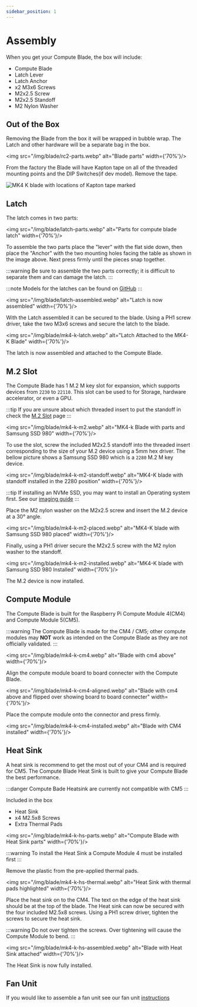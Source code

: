 ```yaml
---
sidebar_position: 1
---
```


# Assembly

When you get your Compute Blade, the box will include:
- Compute Blade
- Latch Lever
- Latch Anchor
- x2 M3x6 Screws
- M2x2.5 Screw
- M2x2.5 Standoff
- M2 Nylon Washer

## Out of  the Box

Removing the Blade from the box it will be wrapped in bubble wrap. The Latch and other hardware will be a separate bag in the box.

<img src="/img/blade/rc2-parts.webp" alt="Blade parts" width={'70%'}/>

From the factory the Blade will have Kapton tape on all of the threaded mounting points and the DIP Switches(if dev model). Remove the tape.

<img src="/img/blade/mk4-k-kapton.webp" alt="MK4 K blade with locations of Kapton tape marked"/>

## Latch

The latch comes in two parts:

<img src="/img/blade/latch-parts.webp" alt="Parts for compute blade latch" width={'70%'}/>

To assemble the two parts place the "lever" with the flat side down, then place the "Anchor" with the two mounting holes facing the table as shown in the image above.
Next press firmly until the pieces snap together.

:::warning
Be sure to assemble the two parts correctly; it is difficult to separate them and can damage the latch.
:::

:::note
Models for the latches can be found on [GitHub](https://github.com/uptime-lab/compute-blade/tree/brushknight-patch-1/models/bladerunner/latch)
:::

<img src="/img/blade/latch-assembled.webp" alt="Latch is now assembled" width={'70%'}/>

With the Latch assembled it can be secured to the blade. Using a PH1 screw driver, take the two M3x6 screws and secure the latch to the blade.

<img src="/img/blade/mk4-k-latch.webp" alt="Latch Attached to the MK4-K Blade" width={'70%'}/>

The latch is now assembled and attached to the Compute Blade.

## M.2 Slot

The Compute Blade has 1 M.2 M key slot for expansion, which supports devices from `2230` to `22110`. This slot can be used to for Storage, hardware accelerator, or even a GPU. 

:::tip
If you are unsure about which threaded insert to put the standoff in check the [M.2 Slot](/blade/guides/m2) page
:::

<img src="/img/blade/mk4-k-m2.webp" alt="MK4-k Blade with parts and Samsung SSD 980" width={'70%'}/>

To use the slot, screw the included M2x2.5 standoff into the threaded insert corresponding to the size of your M.2 device using a 5mm hex driver. The bellow picture shows a Samsung SSD 980 which is a `2280` M.2 M key device.

<img src="/img/blade/mk4-k-m2-standoff.webp" alt="MK4-K blade with standoff installed in the 2280 position" width={'70%'}/>

:::tip
If installing an NVMe SSD, you may want to install an Operating system first. See our [imaging guide](/blade/getting-started/image?boot=ssd)
:::

Place the M2 nylon washer on the M2x2.5 screw and insert the M.2 device at a 30° angle.

<img src="/img/blade/mk4-k-m2-placed.webp" alt="MK4-K blade with Samsung SSD 980 placed" width={'70%'}/>

Finally, using a PH1 driver secure the M2x2.5 screw with the M2 nylon washer to the standoff.

<img src="/img/blade/mk4-k-m2-installed.webp" alt="MK4-K blade with Samsung SSD 980 Installed" width={'70%'}/>

The M.2 device is now installed.

## Compute Module

The Compute Blade is built for the Raspberry Pi Compute Module 4(CM4) and Compute Module 5(CM5). 

:::warning
The Compute Blade is made for the CM4 / CM5; other compute modules may **NOT** work as intended on the Compute Blade as they are not officially validated.
:::

<img src="/img/blade/mk4-k-cm4.webp" alt="Blade with cm4 above" width={'70%'}/>

Align the compute module board to board connecter with the Compute Blade.

<img src="/img/blade/mk4-k-cm4-aligned.webp" alt="Blade with cm4 above and flipped over showing board to board connecter" width={'70%'}/>

Place the compute module onto the connector and press firmly.

<img src="/img/blade/mk4-k-cm4-installed.webp" alt="Blade with CM4 installed" width={'70%'}/>

## Heat Sink

A heat sink is recommend to get the most out of your CM4 and is required for CM5. The Compute Blade Heat Sink is built to give your Compute Blade the best performance.

:::danger
Compute Bade Heatsink are currently not compatible with CM5
:::

Included in the box
- Heat Sink
- x4 M2.5x8 Screws
- Extra Thermal Pads

<img src="/img/blade/mk4-k-hs-parts.webp" alt="Compute Blade with Heat Sink parts" width={'70%'}/>


:::warning
To install the Heat Sink a Compute Module 4 must be installed first
:::

Remove the plastic from the pre-applied thermal pads.

<img src="/img/blade/mk4-k-hs-thermal.webp" alt="Heat Sink with thermal pads highlighted" width={'70%'}/>

Place the heat sink on to the CM4. The text on the edge of the heat sink should be at the top of the blade.
The Heat sink can now be secured with the four included M2.5x8 screws. Using a PH1 screw driver, tighten the screws to secure the heat sink.

:::warning
Do not over tighten the screws. Over tightening will cause the Compute Module to bend.
:::

<img src="/img/blade/mk4-k-hs-assembled.webp" alt="Blade with Heat Sink attached" width={'70%'}/>

The Heat Sink is now fully installed.

## Fan Unit

If you would like to assemble a fan unit see our fan unit [instructions](/fan-unit/assembly)
